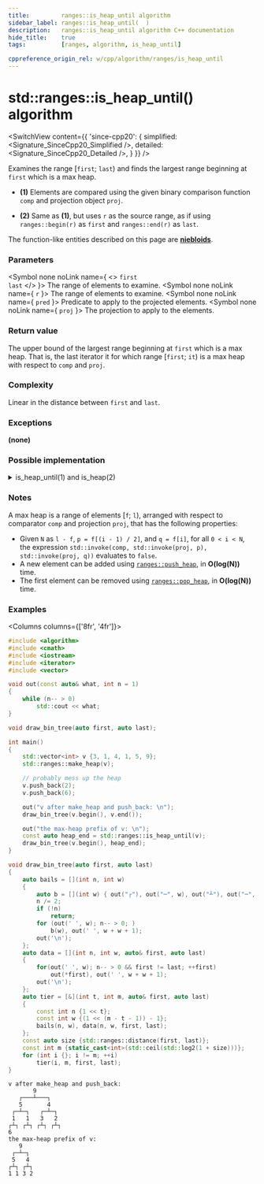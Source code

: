 ```yaml
---
title:         ranges::is_heap_until algorithm
sidebar_label: ranges::is_heap_until(  )
description:   ranges::is_heap_until algorithm C++ documentation
hide_title:    true
tags:          [ranges, algorithm, is_heap_until]

cppreference_origin_rel: w/cpp/algorithm/ranges/is_heap_until
---
```




<!-- Terms -->

<!----------------- Codes ---------------------->


# std::ranges::is_heap_until() algorithm

<SwitchView content={{
	'since-cpp20': {
		simplified:	<Signature_SinceCpp20_Simplified />,
		detailed:	<Signature_SinceCpp20_Detailed />,
	}
}} />

Examines the range [`first`; `last`) and finds the largest range beginning at `first` which is a max heap.
- **(1)** Elements are compared using the given binary comparison function `comp` and projection object `proj`.

- **(2)** Same as **(1)**, but uses `r` as the source range, as if using `ranges::begin(r)` as `first` and `ranges::end(r)` as `last`.

The function-like entities described on this page are [**niebloids**](#).

### Parameters

<SymbolTable>

  <Symbol none noLink name={ <> <code>first</code> <br/> <code>last</code> </> }>
    The range of elements to examine.
  </Symbol>
  <Symbol none noLink name={ <code>r</code> }>
    The range of elements to examine.
  </Symbol>
  <Symbol none noLink name={ <code>pred</code> }>
    Predicate to apply to the projected elements.
  </Symbol>
  <Symbol none noLink name={ <code>proj</code> }>
    The projection to apply to the elements.
  </Symbol>

</SymbolTable>

### Return value

The upper bound of the largest range beginning at `first` which is a max heap.
That is, the last iterator it for which range [`first`; `it`) is a max heap with respect to `comp` and `proj`.

### Complexity

Linear in the distance between `first` and `last`.

### Exceptions

**(none)**

### Possible implementation

<details>
<summary>is_heap_until(1) and is_heap(2)</summary>

```cpp

struct is_heap_until_fn
{
    template<std::random_access_iterator I, std::sentinel_for<I> S,
             class Proj = std::identity, std::indirect_strict_weak_order<
             std::projected<I, Proj>> Comp = ranges::less>
    constexpr I
        operator()(I first, S last, Comp comp = {}, Proj proj = {}) const
    {
        std::iter_difference_t<I> n {ranges::distance(first, last)}, dad {0}, son {1};
        for (; son != n; ++son)
        {
            if (std::invoke(comp, std::invoke(proj, *(first + dad)),
                                  std::invoke(proj, *(first + son))))
                return first + son;
            else if ((son % 2) == 0)
                ++dad;
        }
        return first + n;
    }

    template<ranges::random_access_range R, class Proj = std::identity,
             std::indirect_strict_weak_order<std::projected<ranges::iterator_t<R>, Proj>>
             Comp = ranges::less>
    constexpr ranges::borrowed_iterator_t<R>
        operator()(R&& r, Comp comp = {}, Proj proj = {}) const
    {
        return (*this)(ranges::begin(r), ranges::end(r), std::move(comp), std::move(proj));
    }
};

inline constexpr is_heap_until_fn is_heap_until {};
```

</details>

### Notes

A max heap is a range of elements [`f`; `l`), arranged with respect to comparator `comp` and projection `proj`, that has the following properties:
 - Given `N` as `l - f`, `p = f[(i - 1) / 2]`, and `q = f[i]`, for all `0 < i < N`, the expression `std::invoke(comp, std::invoke(proj, p), std::invoke(proj, q))` evaluates to `false`.
 - A new element can be added using [`ranges::push_heap`](#), in **O(log(N))** time.
 - The first element can be removed using [`ranges::pop_heap`](#), in **O(log(N))** time.

### Examples

<Columns columns={['8fr', '4fr']}>
<div>

```cpp title='Main.cpp' showLineNumbers
#include <algorithm>
#include <cmath>
#include <iostream>
#include <iterator>
#include <vector>

void out(const auto& what, int n = 1)
{
    while (n-- > 0)
        std::cout << what;
}

void draw_bin_tree(auto first, auto last);

int main()
{
    std::vector<int> v {3, 1, 4, 1, 5, 9};
    std::ranges::make_heap(v);

    // probably mess up the heap
    v.push_back(2);
    v.push_back(6);

    out("v after make_heap and push_back: \n");
    draw_bin_tree(v.begin(), v.end());

    out("the max-heap prefix of v: \n");
    const auto heap_end = std::ranges::is_heap_until(v);
    draw_bin_tree(v.begin(), heap_end);
}

void draw_bin_tree(auto first, auto last)
{
    auto bails = [](int n, int w)
    {
        auto b = [](int w) { out("┌"), out("─", w), out("┴"), out("─", w), out("┐"); };
        n /= 2;
        if (!n)
            return;
        for (out(' ', w); n-- > 0; )
            b(w), out(' ', w + w + 1);
        out('\n');
    };
    auto data = [](int n, int w, auto& first, auto last)
    {
        for(out(' ', w); n-- > 0 && first != last; ++first)
            out(*first), out(' ', w + w + 1);
        out('\n');
    };
    auto tier = [&](int t, int m, auto& first, auto last)
    {
        const int n {1 << t};
        const int w {(1 << (m - t - 1)) - 1};
        bails(n, w), data(n, w, first, last);
    };
    const auto size {std::ranges::distance(first, last)};
    const int m {static_cast<int>(std::ceil(std::log2(1 + size)))};
    for (int i {}; i != m; ++i)
        tier(i, m, first, last);
}
```

</div>
<div>

```plaintext title="Possible Output"
v after make_heap and push_back: 
       9               
   ┌───┴───┐       
   5       4       
 ┌─┴─┐   ┌─┴─┐   
 1   1   3   2   
┌┴┐ ┌┴┐ ┌┴┐ ┌┴┐ 
6 
the max-heap prefix of v: 
   9       
 ┌─┴─┐   
 5   4   
┌┴┐ ┌┴┐ 
1 1 3 2
```

</div>
</Columns>
